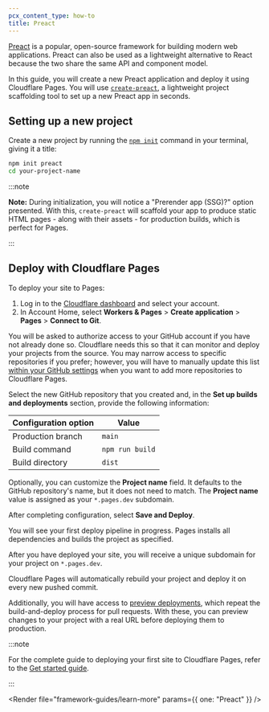 ```yaml
---
pcx_content_type: how-to
title: Preact
---
```



[Preact](https://preactjs.com) is a popular, open-source framework for building modern web applications. Preact can also be used as a lightweight alternative to React because the two share the same API and component model.

In this guide, you will create a new Preact application and deploy it using Cloudflare Pages.
You will use [`create-preact`](https://github.com/preactjs/create-preact), a lightweight project scaffolding tool to set up a new Preact app in seconds.

## Setting up a new project

Create a new project by running the [`npm init`](https://docs.npmjs.com/cli/v6/commands/npm-init) command in your terminal, giving it a title:

```sh
npm init preact
cd your-project-name
```

:::note

**Note:** During initialization, you will notice a "Prerender app (SSG)?" option presented. With this, `create-preact` will scaffold your app to produce static HTML pages - along with their assets - for production builds, which is perfect for Pages.

:::

<Render file="tutorials-before-you-start" />

<Render file="framework-guides/create-github-repository" />

## Deploy with Cloudflare Pages

To deploy your site to Pages:

1. Log in to the [Cloudflare dashboard](https://dash.cloudflare.com/) and select your account.
2. In Account Home, select **Workers & Pages** > **Create application** > **Pages** > **Connect to Git**.

You will be asked to authorize access to your GitHub account if you have not already done so. Cloudflare needs this so that it can monitor and deploy your projects from the source. You may narrow access to specific repositories if you prefer; however, you will have to manually update this list [within your GitHub settings](https://github.com/settings/installations) when you want to add more repositories to Cloudflare Pages.

Select the new GitHub repository that you created and, in the **Set up builds and deployments** section, provide the following information:

<div>

| Configuration option | Value           |
| -------------------- | --------------- |
| Production branch    | `main`          |
| Build command        | `npm run build` |
| Build directory      | `dist`          |

</div>

Optionally, you can customize the **Project name** field. It defaults to the GitHub repository's name, but it does not need to match. The **Project name** value is assigned as your `*.pages.dev` subdomain.

After completing configuration, select **Save and Deploy**.

You will see your first deploy pipeline in progress. Pages installs all dependencies and builds the project as specified.

After you have deployed your site, you will receive a unique subdomain for your project on `*.pages.dev`.

Cloudflare Pages will automatically rebuild your project and deploy it on every new pushed commit.

Additionally, you will have access to [preview deployments](/pages/configuration/preview-deployments/), which repeat the build-and-deploy process for pull requests. With these, you can preview changes to your project with a real URL before deploying them to production.

:::note

For the complete guide to deploying your first site to Cloudflare Pages, refer to the [Get started guide](/pages/get-started/).

:::

<Render file="framework-guides/learn-more" params={{ one: "Preact" }} />
